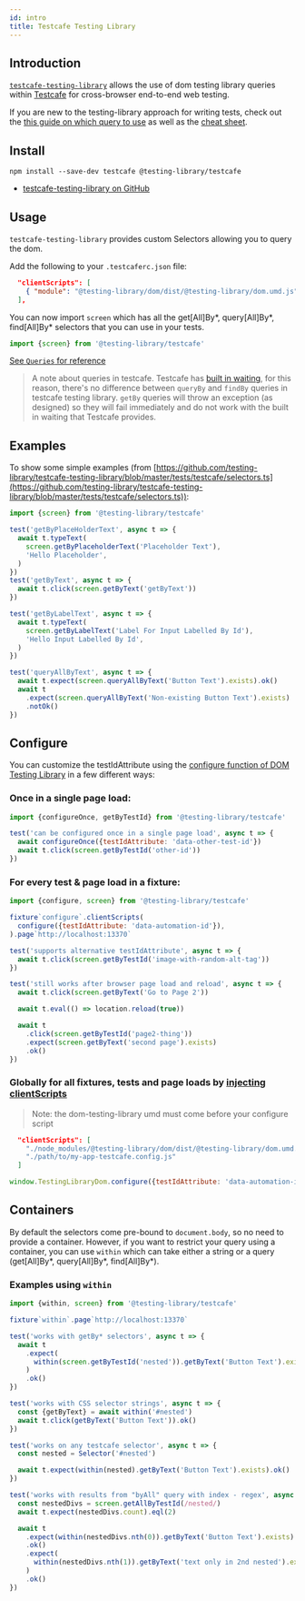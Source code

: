 ```yaml
---
id: intro
title: Testcafe Testing Library
---
```


## Introduction

[`testcafe-testing-library`][gh] allows the use of dom testing library queries
within [Testcafe](https://devexpress.github.io/testcafe/) for cross-browser
end-to-end web testing.

If you are new to the testing-library approach for writing tests, check out the
[this guide on which query to use](queries/about.mdx#priority) as well as the
[cheat sheet](dom-testing-library/cheatsheet.mdx).

## Install

```
npm install --save-dev testcafe @testing-library/testcafe
```

- [testcafe-testing-library on GitHub][gh]

## Usage

`testcafe-testing-library` provides custom Selectors allowing you to query the
dom.

Add the following to your `.testcaferc.json` file:

```json
  "clientScripts": [
    { "module": "@testing-library/dom/dist/@testing-library/dom.umd.js" }
  ],
```

You can now import `screen` which has all the get[All]By*, query[All]By*,
find[All]By\* selectors that you can use in your tests.

```js
import {screen} from '@testing-library/testcafe'
```

[See `Queries` for reference](queries/about.mdx)

> A note about queries in testcafe. Testcafe has
> [built in waiting](https://devexpress.github.io/testcafe/documentation/test-api/built-in-waiting-mechanisms.html#wait-mechanism-for-selectors),
> for this reason, there's no difference between `queryBy` and `findBy` queries
> in testcafe testing library. `getBy` queries will throw an exception (as
> designed) so they will fail immediately and do not work with the built in
> waiting that Testcafe provides.

## Examples

To show some simple examples (from
[https://github.com/testing-library/testcafe-testing-library/blob/master/tests/testcafe/selectors.ts](https://github.com/testing-library/testcafe-testing-library/blob/master/tests/testcafe/selectors.ts)):

```javascript
import {screen} from '@testing-library/testcafe'

test('getByPlaceHolderText', async t => {
  await t.typeText(
    screen.getByPlaceholderText('Placeholder Text'),
    'Hello Placeholder',
  )
})
test('getByText', async t => {
  await t.click(screen.getByText('getByText'))
})

test('getByLabelText', async t => {
  await t.typeText(
    screen.getByLabelText('Label For Input Labelled By Id'),
    'Hello Input Labelled By Id',
  )
})

test('queryAllByText', async t => {
  await t.expect(screen.queryAllByText('Button Text').exists).ok()
  await t
    .expect(screen.queryAllByText('Non-existing Button Text').exists)
    .notOk()
})
```

## Configure

You can customize the testIdAttribute using the [configure function of DOM
Testing Library][config] in a few different ways:

### Once in a single page load:

```javascript
import {configureOnce, getByTestId} from '@testing-library/testcafe'

test('can be configured once in a single page load', async t => {
  await configureOnce({testIdAttribute: 'data-other-test-id'})
  await t.click(screen.getByTestId('other-id'))
})
```

### For every test & page load in a fixture:

```javascript
import {configure, screen} from '@testing-library/testcafe'

fixture`configure`.clientScripts(
  configure({testIdAttribute: 'data-automation-id'}),
).page`http://localhost:13370`

test('supports alternative testIdAttribute', async t => {
  await t.click(screen.getByTestId('image-with-random-alt-tag'))
})

test('still works after browser page load and reload', async t => {
  await t.click(screen.getByText('Go to Page 2'))

  await t.eval(() => location.reload(true))

  await t
    .click(screen.getByTestId('page2-thing'))
    .expect(screen.getByText('second page').exists)
    .ok()
})
```

### Globally for all fixtures, tests and page loads by [injecting clientScripts][inject]

> Note: the dom-testing-library umd must come before your configure script

```json title=".testcaferc.json"
  "clientScripts": [
    "./node_modules/@testing-library/dom/dist/@testing-library/dom.umd.js",
    "./path/to/my-app-testcafe.config.js"
  ]
```

```js title="./path/to/my-app-testcafe.config.js"
window.TestingLibraryDom.configure({testIdAttribute: 'data-automation-id'})
```

## Containers

By default the selectors come pre-bound to `document.body`, so no need to
provide a container. However, if you want to restrict your query using a
container, you can use `within` which can take either a string or a query
(get[All]By*, query[All]By*, find[All]By\*).

### Examples using `within`

```javascript
import {within, screen} from '@testing-library/testcafe'

fixture`within`.page`http://localhost:13370`

test('works with getBy* selectors', async t => {
  await t
    .expect(
      within(screen.getByTestId('nested')).getByText('Button Text').exists,
    )
    .ok()
})

test('works with CSS selector strings', async t => {
  const {getByText} = await within('#nested')
  await t.click(getByText('Button Text')).ok()
})

test('works on any testcafe selector', async t => {
  const nested = Selector('#nested')

  await t.expect(within(nested).getByText('Button Text').exists).ok()
})

test('works with results from "byAll" query with index - regex', async t => {
  const nestedDivs = screen.getAllByTestId(/nested/)
  await t.expect(nestedDivs.count).eql(2)

  await t
    .expect(within(nestedDivs.nth(0)).getByText('Button Text').exists)
    .ok()
    .expect(
      within(nestedDivs.nth(1)).getByText('text only in 2nd nested').exists,
    )
    .ok()
})
```

[config]: dom-testing-library/api-configuration.mdx
[gh]: https://github.com/testing-library/testcafe-testing-library
[inject]:
  https://devexpress.github.io/testcafe/documentation/using-testcafe/common-concepts/inject-scripts-into-tested-pages.html#add-client-scripts-to-all-tests
